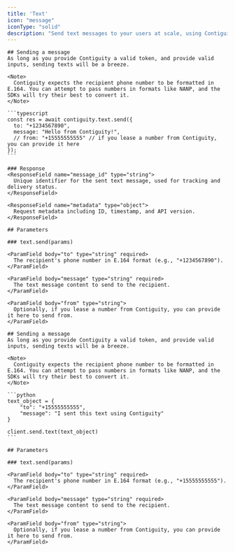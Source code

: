 ```yaml
---
title: 'Text'
icon: "message"
iconType: "solid"
description: "Send text messages to your users at scale, using Contiguity."
---
```


<Tabs>
  <Tab title="JavaScript" icon="js">
    <InstallJS />
    
    ## Sending a message
    As long as you provide Contiguity a valid token, and provide valid inputs, sending texts will be a breeze.

    <Note>
      Contiguity expects the recipient phone number to be formatted in E.164. You can attempt to pass numbers in formats like NANP, and the SDKs will try their best to convert it.
    </Note>

    ```typescript
    const res = await contiguity.text.send({
      to: "+1234567890",
      message: "Hello from Contiguity!",
      // from: "+15555555555" // if you lease a number from Contiguity, you can provide it here
    });
    ```

    ### Response
    <ResponseField name="message_id" type="string">
      Unique identifier for the sent text message, used for tracking and delivery status.
    </ResponseField>

    <ResponseField name="metadata" type="object">
      Request metadata including ID, timestamp, and API version.
    </ResponseField>

    ## Parameters

    ### text.send(params)

    <ParamField body="to" type="string" required>
      The recipient's phone number in E.164 format (e.g., "+1234567890").
    </ParamField>

    <ParamField body="message" type="string" required>
      The text message content to send to the recipient.
    </ParamField>

    <ParamField body="from" type="string">
      Optionally, if you lease a number from Contiguity, you can provide it here to send from.
    </ParamField>
  </Tab>
  
  <Tab title="Python" icon="python">
    <InstallPY />
    
    ## Sending a message
    As long as you provide Contiguity a valid token, and provide valid inputs, sending texts will be a breeze.

    <Note>
      Contiguity expects the recipient phone number to be formatted in E.164. You can attempt to pass numbers in formats like NANP, and the SDKs will try their best to convert it.
    </Note>

    ```python
    text_object = {
        "to": "+15555555555",
        "message": "I sent this text using Contiguity"
    }

    client.send.text(text_object)
    ```

    ## Parameters

    ### text.send(params)

    <ParamField body="to" type="string" required>
      The recipient's phone number in E.164 format (e.g., "+15555555555").
    </ParamField>

    <ParamField body="message" type="string" required>
      The text message content to send to the recipient.
    </ParamField>

    <ParamField body="from" type="string">
      Optionally, if you lease a number from Contiguity, you can provide it here to send from.
    </ParamField>
  </Tab>
</Tabs>



<Snippet />